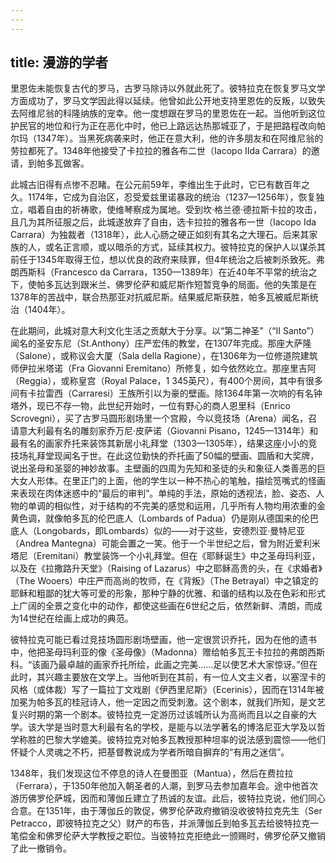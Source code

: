 ```yaml
---
---
---
```

title: 漫游的学者
---




里恩佐未能恢复古代的罗马，古罗马除诗以外就此死了。彼特拉克在恢复罗马文学方面成功了，罗马文学因此得以延续。他曾如此公开地支持里恩佐的反叛，以致失去阿维尼翁的科隆纳族的宠幸。他一度想跟在罗马的里恩佐在一起。当他听到这位护民官的地位和行为正在恶化中时，他已上路远达热那城亚了，于是把路程改向帕尔玛（1347年）。当黑死病袭来时，他正在意大利，他的许多朋友和在阿维尼翁的劳拉都死了。1348年他接受了卡拉拉的雅各布二世（Iacopo Ⅱda Carrara）的邀请，到帕多瓦做客。

此城古旧得有点惨不忍睹。在公元前59年，李维出生于此时，它已有数百年之久。1174年，它成为自治区，忍受爱兹里诺暴政的统治（1237—1256年），恢复独立，唱着自由的祈祷歌，使维琴察成为属地。受到坎·格兰德·德拉斯卡拉的攻击，且几为其所征服之后，此城遂放弃了自由，选卡拉拉的雅各布一世（Iacopo Ⅰda Carrara）为独裁者（1318年），此人心肠之硬正如刻有其名之大理石。后来其家族的人，或名正言顺，或以暗杀的方式，延续其权力。彼特拉克的保护人以谋杀其前任于1345年取得王位，想以优良的政府来赎罪，但4年统治之后被刺杀致死。弗朗西斯科（Francesco da Carrara，1350—1389年）在近40年不平常的统治之下，使帕多瓦达到跟米兰、佛罗伦萨和威尼斯作短暂竞争的局面。他的失策是在1378年的苦战中，联合热那亚对抗威尼斯。结果威尼斯获胜，帕多瓦被威尼斯统治（1404年）。

在此期间，此城对意大利文化生活之贡献大于分享。以“第二神圣”（“II Santo”）闻名的圣安东尼（St.Anthony）庄严宏伟的教堂，在1307年完成。那座大萨隆（Salone），或称议会大厦（Sala della Ragione），在1306年为一位修道院建筑师伊拉米塔诺（Fra Giovanni Eremitano）所修复，如今依然屹立。那座里吉阿（Reggia），或称皇宫（Royal Palace，1 345英尺），有400个房间，其中有很多间有卡拉雷西（Carraresi）王族所引以为豪的壁画。除1364年第一次响的有名钟塔外，现已不存一物，此世纪开始时，一位有野心的商人恩里科（Enrico Scrovegni），买了古罗马圆形剧场里一个宫殿，今以竞技场（Arena）闻名，召请意大利最有名的雕刻家乔万尼·皮萨诺（Giovanni Pisano，1245—1314年）和最有名的画家乔托来装饰其新居小礼拜堂（1303—1305年），结果这座小小的竞技场礼拜堂现闻名于世。在此这位勤快的乔托画了50幅的壁画、圆盾和大奖牌，说出圣母和圣婴的神妙故事。主壁画的四周为先知和圣徒的头和象征人类善恶的巨大女人形体。在里正门的上面，他的学生以一种不热心的笔触，描绘笕嘴式的怪画来表现在肉体迷惑中的“最后的审判”。单纯的手法，原始的透视法，脸、姿态、人物的单调的相似性，对于结构的不完美的感觉和运用，几乎所有人物均用浓重的金黄色调，就像帕多瓦的伦巴底人（Lombards of Padua）仍是刚从德国来的伦巴底人（Longobards，即Lombards）似的——对于这些，安德烈亚·曼特尼亚（Andrea Mantegna）可能会置之一笑。他于一个半世纪之后，曾为附近爱利米塔尼（Eremitani）教堂装饰一个小礼拜堂。但在《耶稣诞生》中之圣母玛利亚，以及在《拉撒路升天堂》（Raising of Lazarus）中之耶稣高贵的头，在《求婚者》（The Wooers）中庄严而高尚的牧师，在《背叛》（The Betrayal）中之镇定的耶稣和粗鄙的犹大等可爱的形象，那种宁静的优雅、和谐的结构以及在色彩和形式上广阔的全景之变化中的动作，都使这些画在6世纪之后，依然新鲜、清朗，而成为14世纪在绘画上成功的典范。

彼特拉克可能已看过竞技场圆形剧场壁画，他一定很赏识乔托，因为在他的遗书中，他把圣母玛利亚的像《圣母像》（Madonna）赠给帕多瓦王卡拉拉的弗朗西斯科。“该画乃最卓越的画家乔托所绘，此画之完美……足以使艺术大家惊讶。”但在此时，其兴趣主要放在文学上。当他听到在其前，有一位人文主义者，以塞涅卡的风格（或体裁）写了一篇拉丁文戏剧《伊西里尼斯》（Ecerinis），因而在1314年被加冕为帕多瓦的桂冠诗人，他一定因之而受刺激。这个剧本，就我们所知，是文艺复兴时期的第一个剧本。彼特拉克一定游历过该城所认为高尚而且以之自豪的大学。该大学是当时意大利最有名的学校，是能与以法学著名的博洛尼亚大学及以哲学称胜的巴黎大学媲美。彼特拉克对帕多瓦教授那种坦率的说法感到震惊——他们怀疑个人灵魂之不朽，把基督教说成为学者所暗自摒弃的“有用之迷信”。

1348年，我们发现这位不停息的诗人在曼图亚（Mantua），然后在费拉拉（Ferrara），于1350年他加入朝圣者的人潮，到罗马去参加嘉年会。途中他首次游历佛罗伦萨城，因而和薄伽丘建立了热诚的友谊。此后，彼特拉克说，他们同心合意。在1351年，由于薄伽丘的敦促，佛罗伦萨政府撤销没收彼特拉克先生（Ser Petracco，即彼特拉克之父）财产的布告，并派薄伽丘到帕多瓦去给彼特拉克一笔偿金和佛罗伦萨大学教授之职位。当彼特拉克拒绝此一颁赐时，佛罗伦萨又撤销了此一撤销令。